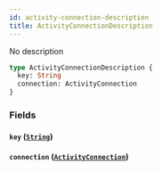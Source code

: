 ```yaml
---
id: activity-connection-description
title: ActivityConnectionDescription
---
```


No description

```graphql
type ActivityConnectionDescription {
  key: String
  connection: ActivityConnection
}
```

### Fields

#### `key` ([`String`](/v1/scalars/string))

#### `connection` ([`ActivityConnection`](/v1/objects/activity-connection))
